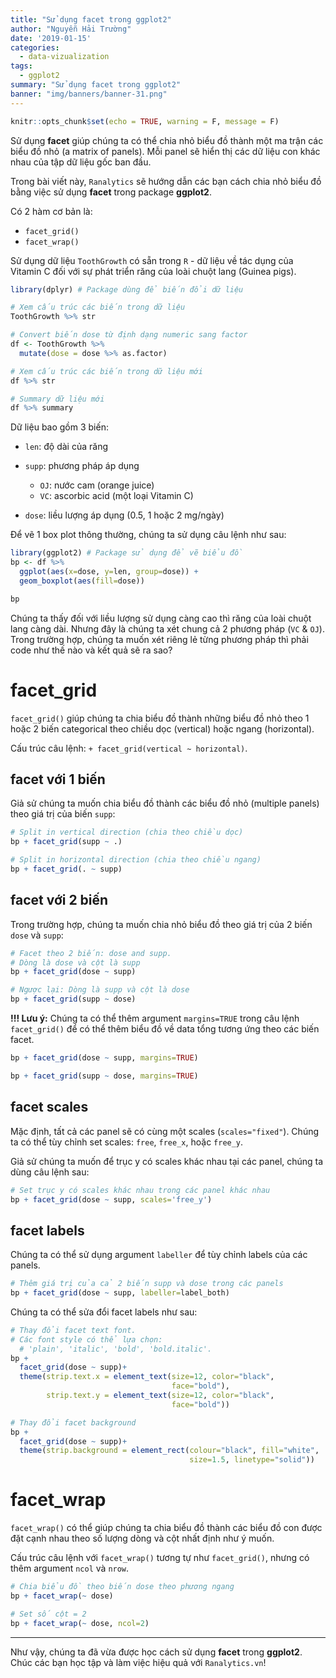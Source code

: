 ```yaml
---
title: "Sử dụng facet trong ggplot2"
author: "Nguyễn Hải Trường"
date: '2019-01-15'
categories:
  - data-vizualization
tags:
  - ggplot2
summary: "Sử dụng facet trong ggplot2"
banner: "img/banners/banner-31.png"
---
```


```r
knitr::opts_chunk$set(echo = TRUE, warning = F, message = F)
```


Sử dụng **facet** giúp chúng ta có thể chia nhỏ biểu đồ thành một ma trận các biểu đồ nhỏ (a matrix of panels). Mỗi panel sẽ hiển thị các dữ liệu con khác nhau của tập dữ liệu gốc ban đầu.

Trong bài viết này, `Ranalytics` sẽ hướng dẫn các bạn cách chia nhỏ biểu đồ bằng việc sử dụng **facet** trong package **ggplot2**.

Có 2 hàm cơ bản là:

- `facet_grid()`
- `facet_wrap()`

Sử dụng dữ liệu `ToothGrowth` có sẵn trong `R` - dữ liệu về tác dụng của Vitamin C đối với sự phát triển răng của loài chuột lang (Guinea pigs).


```r
library(dplyr) # Package dùng để biến đổi dữ liệu

# Xem cấu trúc các biến trong dữ liệu
ToothGrowth %>% str

# Convert biến dose từ định dạng numeric sang factor
df <- ToothGrowth %>% 
  mutate(dose = dose %>% as.factor)

# Xem cấu trúc các biến trong dữ liệu mới
df %>% str

# Summary dữ liệu mới
df %>% summary
```

Dữ liệu bao gồm 3 biến:

- `len`: độ dài của răng

- `supp`: phương pháp áp dụng

    - `OJ`: nước cam (orange juice)
    - `VC`: ascorbic acid (một loại Vitamin C)
    
- `dose`: liều lượng áp dụng (0.5, 1 hoặc 2 mg/ngày)

Để vẽ 1 box plot thông thường, chúng ta sử dụng câu lệnh như sau: 

```r
library(ggplot2) # Package sử dụng để vẽ biểu đồ
bp <- df %>% 
  ggplot(aes(x=dose, y=len, group=dose)) +
  geom_boxplot(aes(fill=dose))

bp
```

Chúng ta thấy đối với liều lượng sử dụng càng cao thì răng của loài chuột lang càng dài. Nhưng đây là chúng ta xét chung cả 2 phương pháp (`VC` & `OJ`). Trong trường hợp, chúng ta muốn xét riêng lẻ từng phương pháp thì phải code như thế nào và kết quả sẽ ra sao?

# facet_grid

`facet_grid()` giúp chúng ta chia biểu đồ thành những biểu đồ nhỏ theo 1 hoặc 2 biến categorical theo chiều dọc (vertical) hoặc ngang (horizontal).

Cấu trúc câu lệnh: `+ facet_grid(vertical ~ horizontal)`.

## facet với 1 biến

Giả sử chúng ta muốn chia biểu đồ thành các biểu đồ nhỏ (multiple panels) theo giá trị của biến `supp`: 

```r
# Split in vertical direction (chia theo chiều dọc)
bp + facet_grid(supp ~ .)

# Split in horizontal direction (chia theo chiều ngang)
bp + facet_grid(. ~ supp)
```

## facet với 2 biến

Trong trường hợp, chúng ta muốn chia nhỏ biểu đồ theo giá trị của 2 biến `dose` và `supp`:

```r
# Facet theo 2 biến: dose and supp.
# Dòng là dose và cột là supp
bp + facet_grid(dose ~ supp)

# Ngược lại: Dòng là supp và cột là dose
bp + facet_grid(supp ~ dose)
```



**!!! Lưu ý:** Chúng ta có thể thêm argument `margins=TRUE` trong câu lệnh `facet_grid()` để có thể thêm biểu đồ về data tổng tương ứng theo các biến facet.

```r
bp + facet_grid(dose ~ supp, margins=TRUE)

bp + facet_grid(supp ~ dose, margins=TRUE)
```


## facet scales

Mặc định, tất cả các panel sẽ có cùng một scales (`scales="fixed"`). Chúng ta có thể tùy chỉnh set scales: `free`, `free_x`, hoặc `free_y`.

Giả sử chúng ta muốn để trục y có scales khác nhau tại các panel, chúng ta dùng câu lệnh sau:

```r
# Set trục y có scales khác nhau trong các panel khác nhau
bp + facet_grid(dose ~ supp, scales='free_y')
```

## facet labels

Chúng ta có thể sử dụng argument `labeller` để tùy chỉnh labels của các panels.

```r
# Thêm giá trị của cả 2 biến supp và dose trong các panels
bp + facet_grid(dose ~ supp, labeller=label_both)
```

Chúng ta có thể sửa đổi facet labels như sau:

```r
# Thay đổi facet text font. 
# Các font style có thể lựa chọn:
  # 'plain', 'italic', 'bold', 'bold.italic'.
bp + 
  facet_grid(dose ~ supp)+
  theme(strip.text.x = element_text(size=12, color="black",
                                    face="bold"),
        strip.text.y = element_text(size=12, color="black",
                                    face="bold"))

# Thay đổi facet background
bp + 
  facet_grid(dose ~ supp)+
  theme(strip.background = element_rect(colour="black", fill="white", 
                                        size=1.5, linetype="solid"))
```


# facet_wrap

`facet_wrap()` có thể giúp chúng ta chia biểu đồ thành các biểu đồ con được đặt cạnh nhau theo số lượng dòng và cột nhất định như ý muốn.

Cấu trúc câu lệnh với `facet_wrap()` tương tự như `facet_grid()`, nhưng có thêm argument `ncol` và `nrow`.

```r
# Chia biểu đồ theo biến dose theo phương ngang
bp + facet_wrap(~ dose)

# Set số cột = 2
bp + facet_wrap(~ dose, ncol=2)
```

---

Như vậy, chúng ta đã vừa được học cách sử dụng **facet** trong **ggplot2**. Chúc các bạn học tập và làm việc hiệu quả với ``Ranalytics.vn``!







